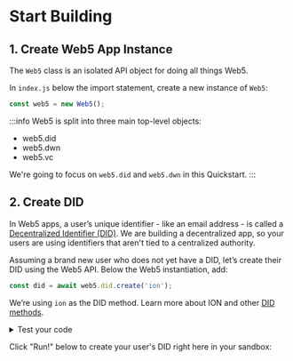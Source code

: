 # Start Building

## 1. Create Web5 App Instance

The `Web5` class is an isolated API object for doing all things Web5.

In `index.js` below the import statement, create a new instance of `Web5`:

```js
const web5 = new Web5();
```

:::info
Web5 is split into three main top-level objects:
- web5.did
- web5.dwn
- web5.vc

We're going to focus on `web5.did` and `web5.dwn` in this Quickstart.
:::

## 2. Create DID

In Web5 apps, a user’s unique identifier - like an email address - is called a [Decentralized Identifier (DID)](/docs/web5/learn/decentralized-identifiers). 
We are building a decentralized app, so your users are using identifiers that aren't tied to a centralized authority.

Assuming a brand new user who does not yet have a DID, let’s create their DID using the Web5 API. Below the Web5 instantiation, add:
```js
const did = await web5.did.create('ion');
```

We’re using `ion` as the DID method. Learn more about ION and other [DID methods](/docs/web5/learn/decentralized-identifiers#methods).

<details>
  <summary>Test your code</summary>
  <p>
  Wanna see the created DID?

  In <code>index.js</code>, add the following line and save your file:
  ```js
  console.log(did.id);
  ```

  Then from the terminal, run:
  ```bash
  node src/index.js
  ```

  You'll see the newly created DID.
  </p>
</details>

Click "Run!" below to create your user's DID right here in your sandbox: